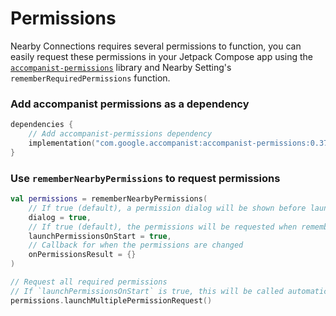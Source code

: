 # Permissions

Nearby Connections requires several permissions to function, you can easily request these permissions in your Jetpack Compose app using the [`accompanist-permissions`](https://google.github.io/accompanist/permissions/) library and Nearby Setting's `rememberRequiredPermissions` function.

### Add accompanist permissions as a dependency

```kts {3}
dependencies {
    // Add accompanist-permissions dependency
    implementation("com.google.accompanist:accompanist-permissions:0.37.0")
}
```

### Use `rememberNearbyPermissions` to request permissions

```kotlin
val permissions = rememberNearbyPermissions(
    // If true (default), a permission dialog will be shown before launching the permissions request
    dialog = true,
    // If true (default), the permissions will be requested when rememberNearbyPermissions is called
    launchPermissionsOnStart = true,
    // Callback for when the permissions are changed
    onPermissionsResult = {}
)

// Request all required permissions
// If `launchPermissionsOnStart` is true, this will be called automatically
permissions.launchMultiplePermissionRequest()
```
